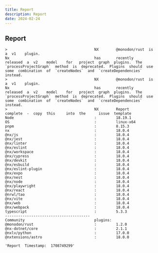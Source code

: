 ```yaml
---
title: Report
description: Report
date: 2024-02-24
---
```


## Report
```
>                                        NX        @monodon/rust  is        a  v1    plugin.                                                                                                                                                                              
Nx                                       has       recently       released  a  v2    model    for   project  graph  plugins.  The  `processProjectGraph`  method  is  deprecated.  Plugins  should  use  some  combination  of  `createNodes`  and  `createDependencies`  instead.
>                                        NX        @monodon/rust  is        a  v1    plugin.                                                                                                                                                                              
Nx                                       has       recently       released  a  v2    model    for   project  graph  plugins.  The  `processProjectGraph`  method  is  deprecated.  Plugins  should  use  some  combination  of  `createNodes`  and  `createDependencies`  instead.
>                                        NX        Report         complete  -  copy  this     into  the      issue  template                                                                                                                                              
Node                                     :         18.19.1                                                                                                                                                                                                                
OS                                       :         linux-x64                                                                                                                                                                                                              
pnpm                                     :         8.15.3                                                                                                                                                                                                                 
nx                                       :         18.0.4                                                                                                                                                                                                                 
@nx/js                                   :         18.0.4                                                                                                                                                                                                                 
@nx/jest                                 :         18.0.4                                                                                                                                                                                                                 
@nx/linter                               :         18.0.4                                                                                                                                                                                                                 
@nx/eslint                               :         18.0.4                                                                                                                                                                                                                 
@nx/workspace                            :         18.0.4                                                                                                                                                                                                                 
@nx/cypress                              :         18.0.4                                                                                                                                                                                                                 
@nx/devkit                               :         18.0.4                                                                                                                                                                                                                 
@nx/esbuild                              :         18.0.4                                                                                                                                                                                                                 
@nx/eslint-plugin                        :         18.0.4                                                                                                                                                                                                                 
@nx/expo                                 :         18.0.4                                                                                                                                                                                                                 
@nx/nest                                 :         18.0.4                                                                                                                                                                                                                 
@nx/node                                 :         18.0.4                                                                                                                                                                                                                 
@nx/playwright                           :         18.0.4                                                                                                                                                                                                                 
@nx/react                                :         18.0.4                                                                                                                                                                                                                 
@nrwl/tao                                :         18.0.4                                                                                                                                                                                                                 
@nx/vite                                 :         18.0.4                                                                                                                                                                                                                 
@nx/web                                  :         18.0.4                                                                                                                                                                                                                 
@nx/webpack                              :         18.0.4                                                                                                                                                                                                                 
typescript                               :         5.3.3                                                                                                                                                                                                                  
---------------------------------------                                                                                                                                                                                                                                   
Community                                plugins:                                                                                                                                                                                                                         
@monodon/rust                            :         1.2.0                                                                                                                                                                                                                  
@nx-dotnet/core                          :         2.1.1                                                                                                                                                                                                                  
@nxlv/python                             :         17.0.0                                                                                                                                                                                                                 
@nxtensions/astro                        :         18.0.0                                                                                                                                                                                                                 
```

```
'Report  Timestamp:  1708749299'
```

